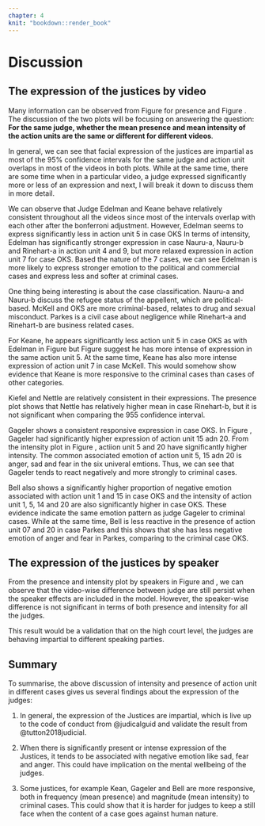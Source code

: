 ```yaml
---
chapter: 4
knit: "bookdown::render_book"
---
```


# Discussion 

## The expression of the justices by video

<!-- [may be go to discussion???]Rather than doing *one* hypothesis testing on if two statistics are (significantly) different or not, we are interested comparing if multiple statistics under the same family are the same or different. Under the first model, the family is each action unit, that is, we want to compare that for the same judge, whether the percentage of appearance of action units are the same or different.  P-value and confidence interval are both tools for quantifying uncertainty of estimation. However, in the context of multiple comparison, adjustment need to be made for thesis statistics to be meaningful.  -->



Many information can be observed from Figure \ref{fig:model2-plot} for presence and Figure \ref{fig:intensity-video}. The discussion of the two plots will be focusing on answering the question: **For the same judge, whether the mean presence and mean intensity of the action units are the same or different for different videos**. 

In general, we can see that facial expression of the justices are impartial as most of the 95% confidence intervals for the same judge and action unit overlaps in most of the videos in both plots. While at the same time, there are some time when in a particular video, a judge expressed significantly more or less of an expression and next, I will break it down to discuss them in more detail.  

We can observe that Judge Edelman and Keane behave relatively consistent throughout all the videos since most of the intervals overlap with each other after the  bonferroni adjustment. However, Edelman seems to express significantly less in action unit 5 in case OKS  In terms of intensity, Edelman has significantly stronger expression in case Nauru-a, Nauru-b and Rinehart-a in action unit 4 and 9, but more relaxed expression in action unit 7 for case OKS. Based the nature of the 7 cases, we can see Edelman is more likely to express stronger emotion to the political and commercial cases and express less and softer at criminal cases.  

One thing being interesting is about the case classification. Nauru-a and Nauru-b discuss the refugee status of the appellent, which are political-based. McKell and OKS are more criminal-based, relates to drug and sexual misconduct. Parkes is a civil case about negligence while Rinehart-a and Rinehart-b are business related cases. 

For Keane, he appears significantly less action unit 5 in case OKS as with Edelman in Figure \ref{fig:model2-plot} but Figure \ref{fig:intensity-video} suggest he has more intense of expression in the same action unit 5. At the same time, Keane has also more intense expression of action unit 7 in case McKell. This would somehow show evidence that Keane is more responsive to the criminal cases than cases of other categories. 

Kiefel and Nettle are relatively consistent in their expressions. The presence plot shows that Nettle has relatively higher mean in case Rinehart-b, but it is not significant when comparing the 955 confidence interval. 

Gageler shows a consistent responsive expression in case OKS. In Figure \ref{fig:model2-plot}, Gageler had significantly higher expression of action unit 15 adn 20. From the intensity plot in Figure \ref{fig:intensity-video}, actiion unit 5 and 20 have significantly higher intensity. The common associated emotion of action unit 5, 15 adn 20 is anger, sad and fear in the six univeral emtions. Thus, we can see that Gageler tends to react negatively and more strongly to criminal cases. 

Bell also shows a significantly higher proportion of negative emotion associated with action unit 1 and 15 in case OKS and the intensity of action unit 1, 5, 14 and 20 are also significantly higher in case OKS. These evidence indicate the same emotion pattern as judge Gageler to criminal cases. While at the same time, Bell is less reactive in the presence of action unit 07 and 20 in case Parkes and this shows that she has less negative emotion of anger and fear in Parkes, comparing to the criminal case OKS. 

## The expression of the justices by speaker

From the presence and intensity plot by speakers in Figure \ref{fig:model3-plot} and \ref{fig:intensity-speaker}, we can observe that the video-wise difference between judge are still persist when the speaker effects are included in the model. However, the speaker-wise difference is not significant in terms of both presence and intensity for all the judges. 


This result would be a validation that on the high court level, the judges are behaving impartial to different speaking parties. 



## Summary

To summarise, the above discussion of intensity and presence of action unit in different cases gives us several findings about the expression of the judges: 

1) In general, the expression of the Justices are impartial, which is live up to the code of conduct from @judicalguid and validate the result from @tutton2018judicial. 

2) When there is significantly present or intense expression of the Justices, it tends to be associated with negative emotion like sad, fear and anger. This could have implication on the mental wellbeing of the judges. 

3) Some justices, for example Kean, Gageler and Bell are more responsive, both in frequency (mean presence) and magnitude (mean intensity) to criminal cases. This could show that it is harder for judges to keep a still face when the content of a case goes against human nature. 


